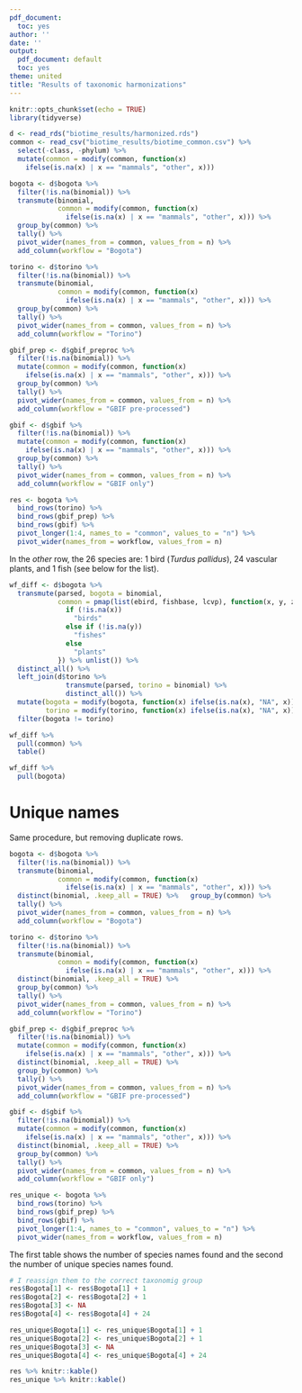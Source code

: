 ```yaml
---
pdf_document:
  toc: yes
author: ''
date: ''
output:
  pdf_document: default
  toc: yes
theme: united
title: "Results of taxonomic harmonizations"
---
```


```r
knitr::opts_chunk$set(echo = TRUE)
library(tidyverse)
```

```r
d <- read_rds("biotime_results/harmonized.rds")
common <- read_csv("biotime_results/biotime_common.csv") %>% 
  select(-class, -phylum) %>% 
  mutate(common = modify(common, function(x)
    ifelse(is.na(x) | x == "mammals", "other", x)))
```

```r
bogota <- d$bogota %>% 
  filter(!is.na(binomial)) %>% 
  transmute(binomial,
            common = modify(common, function(x) 
              ifelse(is.na(x) | x == "mammals", "other", x))) %>% 
  group_by(common) %>% 
  tally() %>% 
  pivot_wider(names_from = common, values_from = n) %>% 
  add_column(workflow = "Bogota")
```

```r
torino <- d$torino %>% 
  filter(!is.na(binomial)) %>% 
  transmute(binomial,
            common = modify(common, function(x) 
              ifelse(is.na(x) | x == "mammals", "other", x))) %>% 
  group_by(common) %>% 
  tally() %>% 
  pivot_wider(names_from = common, values_from = n) %>% 
  add_column(workflow = "Torino")
```

```r
gbif_prep <- d$gbif_preproc %>% 
  filter(!is.na(binomial)) %>% 
  mutate(common = modify(common, function(x) 
    ifelse(is.na(x) | x == "mammals", "other", x))) %>% 
  group_by(common) %>% 
  tally() %>% 
  pivot_wider(names_from = common, values_from = n) %>% 
  add_column(workflow = "GBIF pre-processed")
```

```r
gbif <- d$gbif %>% 
  filter(!is.na(binomial)) %>% 
  mutate(common = modify(common, function(x) 
    ifelse(is.na(x) | x == "mammals", "other", x))) %>% 
  group_by(common) %>% 
  tally() %>% 
  pivot_wider(names_from = common, values_from = n) %>% 
  add_column(workflow = "GBIF only")
```

```r
res <- bogota %>% 
  bind_rows(torino) %>% 
  bind_rows(gbif_prep) %>%
  bind_rows(gbif) %>% 
  pivot_longer(1:4, names_to = "common", values_to = "n") %>% 
  pivot_wider(names_from = workflow, values_from = n)
```

In the *other* row, the 26 species are: 1 bird (*Turdus pallidus*), 24 vascular plants, and 1 fish (see below for the list).

```r
wf_diff <- d$bogota %>% 
  transmute(parsed, bogota = binomial,
            common = pmap(list(ebird, fishbase, lcvp), function(x, y, z) {
              if (!is.na(x))
                "birds"
              else if (!is.na(y))
                "fishes"
              else
                "plants"
            }) %>% unlist()) %>% 
  distinct_all() %>% 
  left_join(d$torino %>% 
              transmute(parsed, torino = binomial) %>% 
              distinct_all()) %>%
  mutate(bogota = modify(bogota, function(x) ifelse(is.na(x), "NA", x)),
         torino = modify(torino, function(x) ifelse(is.na(x), "NA", x))) %>% 
  filter(bogota != torino)

wf_diff %>% 
  pull(common) %>% 
  table()

wf_diff %>% 
  pull(bogota)
```
# Unique names

Same procedure, but removing duplicate rows.

```r
bogota <- d$bogota %>% 
  filter(!is.na(binomial)) %>% 
  transmute(binomial,
            common = modify(common, function(x) 
              ifelse(is.na(x) | x == "mammals", "other", x))) %>% 
  distinct(binomial, .keep_all = TRUE) %>%   group_by(common) %>% 
  tally() %>% 
  pivot_wider(names_from = common, values_from = n) %>% 
  add_column(workflow = "Bogota")
```

```r
torino <- d$torino %>% 
  filter(!is.na(binomial)) %>% 
  transmute(binomial,
            common = modify(common, function(x) 
              ifelse(is.na(x) | x == "mammals", "other", x))) %>% 
  distinct(binomial, .keep_all = TRUE) %>% 
  group_by(common) %>% 
  tally() %>% 
  pivot_wider(names_from = common, values_from = n) %>% 
  add_column(workflow = "Torino")
```

```r
gbif_prep <- d$gbif_preproc %>% 
  filter(!is.na(binomial)) %>% 
  mutate(common = modify(common, function(x) 
    ifelse(is.na(x) | x == "mammals", "other", x))) %>% 
  distinct(binomial, .keep_all = TRUE) %>% 
  group_by(common) %>% 
  tally() %>% 
  pivot_wider(names_from = common, values_from = n) %>% 
  add_column(workflow = "GBIF pre-processed")
```

```r
gbif <- d$gbif %>% 
  filter(!is.na(binomial)) %>% 
  mutate(common = modify(common, function(x) 
    ifelse(is.na(x) | x == "mammals", "other", x))) %>% 
  distinct(binomial, .keep_all = TRUE) %>% 
  group_by(common) %>% 
  tally() %>% 
  pivot_wider(names_from = common, values_from = n) %>% 
  add_column(workflow = "GBIF only")
```

```r
res_unique <- bogota %>% 
  bind_rows(torino) %>% 
  bind_rows(gbif_prep) %>% 
  bind_rows(gbif) %>%
  pivot_longer(1:4, names_to = "common", values_to = "n") %>% 
  pivot_wider(names_from = workflow, values_from = n)
```

The first table shows the number of species names found and the second the number of unique species names found.

```r
# I reassign them to the correct taxonomig group
res$Bogota[1] <- res$Bogota[1] + 1
res$Bogota[2] <- res$Bogota[2] + 1
res$Bogota[3] <- NA
res$Bogota[4] <- res$Bogota[4] + 24

res_unique$Bogota[1] <- res_unique$Bogota[1] + 1
res_unique$Bogota[2] <- res_unique$Bogota[2] + 1
res_unique$Bogota[3] <- NA
res_unique$Bogota[4] <- res_unique$Bogota[4] + 24

res %>% knitr::kable()
res_unique %>% knitr::kable()
```
















